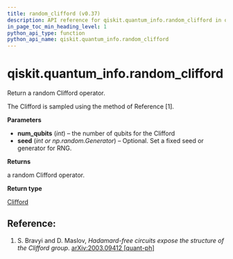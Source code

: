 ```yaml
---
title: random_clifford (v0.37)
description: API reference for qiskit.quantum_info.random_clifford in qiskit v0.37
in_page_toc_min_heading_level: 1
python_api_type: function
python_api_name: qiskit.quantum_info.random_clifford
---
```


<span id="qiskit-quantum-info-random-clifford" />

# qiskit.quantum\_info.random\_clifford

<Function id="qiskit.quantum_info.random_clifford" isDedicatedPage={true} github="https://github.com/qiskit/qiskit/tree/stable/0.21/qiskit/quantum_info/operators/symplectic/random.py" signature="random_clifford(num_qubits, seed=None)">
  Return a random Clifford operator.

  The Clifford is sampled using the method of Reference \[1].

  **Parameters**

  *   **num\_qubits** (*int*) – the number of qubits for the Clifford
  *   **seed** (*int or np.random.Generator*) – Optional. Set a fixed seed or generator for RNG.

  **Returns**

  a random Clifford operator.

  **Return type**

  [Clifford](qiskit.quantum_info.Clifford "qiskit.quantum_info.Clifford")

  ## Reference:

  1.  S. Bravyi and D. Maslov, *Hadamard-free circuits expose the structure of the Clifford group*. [arXiv:2003.09412 \[quant-ph\]](https://arxiv.org/abs/2003.09412)
</Function>

